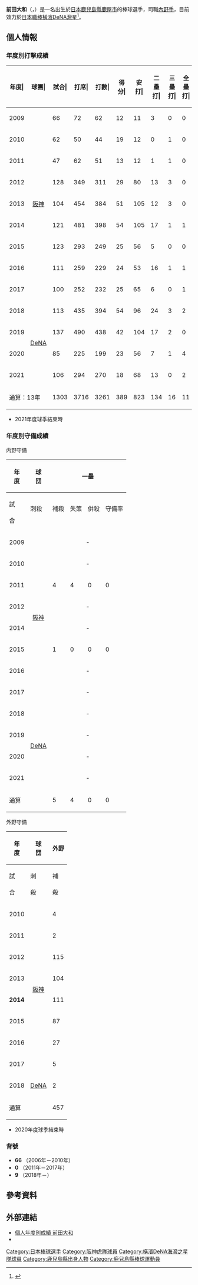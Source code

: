 {{Refimprove|time=2020-11-27T12:05:37+00:00}}
{{Infobox NPB player|
|name=前田大和|
|image=MaedaYamatoDB2018.jpg|
|width=300|
|position=內野手|
|team=横滨DeNA海湾之星|
|number=9|
|bats=右|
|throws=右|
|birthdate={{birth_date_and_age|1987|11|5|mf=y}}|
|birthplace={{JPN}}[[鹿兒島縣|鹿兒島縣]][[鹿屋市|鹿屋市]]|
|debutdate=4月15日
|debutyear=2009年
|debutteam=阪神虎
|statyear=2021年球季
|stat1label=打擊率
|stat1value=0.252
|stat2label=全壘打
|stat2value=11
|stat3label=打點
|stat3value=243
|stat4label=盜壘
|stat4value=90
|teams=<nowiki></nowiki>
* [[樟南高等學校|樟南高等學校]]
* [[阪神虎|阪神虎]]（2006年－2017年）
* [[橫濱DeNA灣星|橫濱DeNA灣星]]（2018年－）
}}

'''前田大和'''（{{jpn|j=前田 大和|hg=まえだ やまと|rm=Maeda Yamato}}，{{bd|1987年|11月5日|catIdx=Maeda, Yamato}}）是一名出生於[[日本|日本]][[鹿兒島縣|鹿兒島縣]][[鹿屋市|鹿屋市]]的棒球選手，司職[[內野手|內野手]]，目前效力於[[日本職棒|日本職棒]][[橫濱DeNA灣星|橫濱DeNA灣星]]<ref>{{cite web|url=https://www.nikkansports.com/baseball/news/201712010000033.html|title=ＤｅＮＡ、大和獲得でピンポイント補強成功|publisher=日刊體育|date=2017-12-01|accessdate=2020-11-03|archive-date=2018-06-14|archive-url=https://web.archive.org/web/20180614221302/https://www.nikkansports.com/baseball/news/201712010000033.html|dead-url=no}}</ref>。

== 個人情報 ==
=== 年度別打擊成績 ===
{| class="wikitable" style="text-align:right; font-size:small"
|-bgcolor="#efefef"
!年度|!!球團|!!試合|!!打席|!!打數|!!得分|!!安打|!!二<br>壘<br>打|!!三<br>壘<br>打|!!全<br>壘<br>打|!!壘<br>打<br>數|!!打點|!!盜壘|!!盜<br>壘<br>刺|!!觸擊|!!犧<br>牲<br>打|!!保送|!!敬遠|!!觸身|!!三振|!!雙殺|!!打<br>擊<br>率|!!上<br>壘<br>率|!!長<br>打<br>率|!!OPS
|-
|style="text-align:center;"|2009
|rowspan="9" style="text-align:center;white-space:nowrap;"|[[阪神虎|阪神]]
|66||72||62||12||11||3||0||0||14||1||3||1||7||0||3||0||0||7||0||.177||.215||.226||.441
|-
|style="text-align:center;"|2010
|62||50||44||19||12||0||1||0||14||4||8||3||1||1||4||0||0||8||1||.273||.327||.318||.645
|-
|style="text-align:center;"|2011
|47||62||51||13||12||1||1||0||15||6||5||1||5||3||3||0||0||6||0||.235||.263||.294||.557
|-
|style="text-align:center;"|2012
|128||349||311||29||80||13||3||0||99||26||17||8||19||0||15||0||4||46||3||.257||.300||.318||.618
|-
|style="text-align:center;"|2013
|104||454||384||51||105||12||3||0||123||21||19||9||35||0||27||0||8||40||2||.273||.334||.320||.654
|-
|style="text-align:center;"|2014
|121||481||398||54||105||17||1||1||127||24||11||7||'''50'''||1||28||1||4||52||7||.264||.318||.319||.638
|-
|style="text-align:center;"|2015
|123||293||249||25||56||5||0||0||61||12||5||7||28||0||12||2||4||35||2||.225||.272||.245||.517
|-
|style="text-align:center;"|2016
|111||259||229||24||53||16||1||1||74||20||3||2||15||2||12||0||1||53||9||.231||.270||.323||.594
|-
|style="text-align:center;"|2017
|100||252||232||25||65||6||0||1||74||16||2||3||1||1||18||0||0||37||5||.280||.331||.319||.650
|-
|style="text-align:center;"|2018
|rowspan="4" style="text-align:center;white-space:nowrap;"|[[橫濱DeNA海灣之星|DeNA]]
|113||435||394||54||96||24||3||2||132||27||10||6||9||3||24||1||5||73||0||.244||.293||.335||.628
|-
|style="text-align:center;"|2019
|137||490||438||42||104||17||2||0||125||37||3||1||10||2||34||1||6||75||7||.237||.300||.285||.585
|-
|style="text-align:center;"|2020
|85||225||199||23||56||7||1||4||77||23||3||3||3||3||20||0||0||28||8||.281||.342||.387||.729
|-
|style="text-align:center;"|2021
|106||294||270||18||68||13||0||2||87||18||1||2||4||1||19||3||0||44||7||.252||.300||.322||.622
|-
!colspan="2"|通算：13年
|1303||3716||3261||389||823||134||16||11||1022||243||90||53||187||17||219||8||32||504||51||.252||.304||.313||.618
|}
* 2021年度球季結束時

=== 年度別守備成績 ===
;内野守備
{| class="wikitable" style="text-align: right; font-size: small;"
!rowspan="2"|年<br />度!!rowspan="2"|球<br />団!!colspan="6"|一壘!!colspan="6"|二壘!!colspan="6"|三壘!!colspan="6"|游擊
|-style="line-height:1.25em; text-align:center;"
!試<br /><br />合!!刺殺<br /><br />!!補殺<br /><br />!!失策<br /><br />!!併殺<br /><br />!!守備率<br /><br />!!試<br /><br />合!!刺<br /><br />殺!!補<br /><br />殺!!失<br /><br />策!!併<br /><br />殺!!守<br />備<br />率!!試<br /><br />合!!刺<br /><br />殺!!補<br /><br />殺!!失<br /><br />策!!併<br /><br />殺!!守<br />備<br />率!!試<br /><br />合!!刺<br /><br />殺!!補<br /><br />殺!!失<br /><br />策!!併<br /><br />殺!!守<br />備<br />率
|-
|style="text-align:center;"|2009
|rowspan="8" style="text-align: center; white-space:nowrap;"|[[阪神虎|阪神]]
|colspan="6" style="text-align: center;"|-||53||57||70||1||15||.992||colspan="6" style="text-align: center;"|-||2||1||3||0||0||1.000
|-
|style="text-align:center;"|2010
|colspan="6" style="text-align: center;"|-||44||30||43||2||9||.973||colspan="6" style="text-align: center;"|-||7||4||11||0||2||1.000
|-
|2011
|4||4||0||0||0||1.000||11||15||15||0||3||1.000||27||6||12||5||1||.783||1||2||2||0||0||1.000
|-
|style="text-align:center;"|2012
|colspan="6" style="text-align: center;"|-||4||7||6||1||3||.929||colspan="6" style="text-align: center;"|-||colspan="6" style="text-align: center;"|-
|-
|style="text-align:center;"|2014
|colspan="6" style="text-align: center;"|-||9||22||31||2||11||.964||colspan="6" style="text-align: center;"|-||colspan="6" style="text-align: center;"|-
|-
|style="text-align:center;"|2015
|1||0||0||0||0||.000||35||78||92||1||16||.994||3||0||2||0||0||1.000||colspan="6" style="text-align: center;"|-
|-
|style="text-align:center;"|2016
|colspan="6" style="text-align: center;"|-||95||131||168||4||31||.987||colspan="6" style="text-align: center;"|-||2||3||2||0||0||1.000
|-
|style="text-align:center;"|2017
|colspan="6" style="text-align: center;"|-||48||43||58||1||11||.990||colspan="6" style="text-align: center;"|-||56||76||155||3||35||.987
|-
|style="text-align:center;"|2018
|rowspan="4" style="text-align: center; white-space:nowrap;"|[[橫濱DeNA海灣之星|DeNA]]
|colspan="6" style="text-align: center;"|-||2||3||3||0||0||1.000||colspan="6" style="text-align: center;"|-||109||162||287||'''11'''||67||.976
|-
|style="text-align:center;"|2019
|colspan="6" style="text-align: center;"|-||colspan="6" style="text-align: center;"|-||colspan="6" style="text-align: center;"|-||135||189||371||11||70||.981
|-
|style="text-align:center;"|2020
|colspan="6" style="text-align:center;"|-||27||31||55||0||13||1.000||colspan="6" style="text-align:center;"|-||62||65||126||5||28||.974
|-
|style="text-align:center;"|2021
|colspan="6" style="text-align:center;"|-||24||14||24||0||7||1.000||colspan="6" style="text-align:center;"|-||80||115||212||11||50||.967
|-
!colspan="2"|通算
|5||4||0||0||0||1.000||352||431||565||12||119||.988||30||6||14||5||1||.800||454||617||1169||41||252||.978
|}
;外野守備
{| class="wikitable" style="text-align: right; font-size: small; border-collapse:collapse; padding: 1px;"
!rowspan="2"|年<br />度!!rowspan="2"|球<br />団!!colspan="6"|外野
|-style="line-height:1.25em; text-align:center;"
!試<br /><br />合!!刺<br /><br />殺!!補<br /><br />殺!!失<br /><br />策!!併<br /><br />殺!!守<br />備<br />率
|-
|style="text-align:center;"|2010
|rowspan="8" style="text-align: center; white-space:nowrap;"|[[阪神虎|阪神]]
|4||0||0||0||0||.---
|-
|style="text-align:center;"|2011
|2||0||0||0||0||.---
|-
|style="text-align:center;"|2012
|115||171||4||1||0||.994
|-
|style="text-align:center;"|2013
|104||201||7||2||0||.990
|-
|style="text-align:center;"|'''2014'''
|111||224||3||1||1||.996
|-
|style="text-align:center;"|2015
|87||68||5||0||2||1.000
|-
|style="text-align:center;"|2016
|27||29||1||0||0||1.000
|-
|style="text-align:center;"|2017
|5||4||0||0||0||1.000
|-
|style="text-align:center;"|2018
|rowspan="1" style="text-align: center; white-space:nowrap;"|[[橫濱DeNA海灣之星|DeNA]]
|2||1||0||0||0||1.000
|-
!colspan="2"|通算
|457||698||20||4||3||.994
|}
* 2020年度球季結束時

=== 背號 ===
* '''66''' （2006年－2010年）
* '''0''' （2011年－2017年）
* '''9''' （2018年－）

== 參考資料 ==
{{reflist}}

== 外部連結 ==
* [https://npb.jp/bis/players/61465112.html 個人年度別成績 前田大和] {{Wayback|url=https://npb.jp/bis/players/61465112.html |date=20201101082207 }} {{ja icon}}
* {{Baseballstats|brm=maeda-001yam}}

{{橫濱DeNA灣星球團球員名單}}
{{DEFAULTSORT:Maeda, Yamato}}
[[Category:日本棒球選手|Category:日本棒球選手]]
[[Category:阪神虎隊球員|Category:阪神虎隊球員]]
[[Category:橫濱DeNA海灣之星隊球員|Category:橫濱DeNA海灣之星隊球員]]
[[Category:鹿兒島縣出身人物|Category:鹿兒島縣出身人物]]
[[Category:鹿兒島縣棒球運動員|Category:鹿兒島縣棒球運動員]]